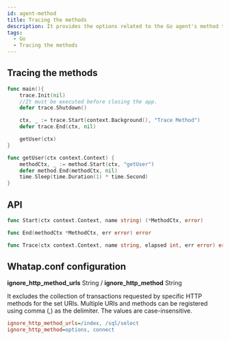 ```yaml
---
id: agent-method
title: Tracing the methods
description: It provides the options related to the Go agent's method tracing.
tags:
  - Go
  - Tracing the methods
---
```


## Tracing the methods

```go title='GO'
func main(){
    trace.Init(nil)
    //It must be executed before closing the app.
    defer trace.Shutdown()

    ctx, _ := trace.Start(context.Background(), "Trace Method")
    defer trace.End(ctx, nil)

    getUser(ctx)
}

func getUser(ctx context.Context) {
    methodCtx, _ := method.Start(ctx, "getUser")
    defer method.End(methodCtx, nil)
    time.Sleep(time.Duration(1) * time.Second)
}
```

## API

```go title='GO'
func Start(ctx context.Context, name string) (*MethodCtx, error)

func End(methodCtx *MethodCtx, err error) error

func Trace(ctx context.Context, name string, elapsed int, err error) error
```

## Whatap.conf configuration

**ignore_http_method_urls** <span class='type'>String</span> / **ignore_http_method** <span class='type'>String</span>

It excludes the collection of transactions requested by specific HTTP methods for the set URIs. Multiple URIs and methods can be registered using comma (,) as the delimiter. The values are case-insensitive.

```ini title='whatap.conf'
ignore_http_method_urls=/index, /sql/select
ignore_http_method=options, connect
```
